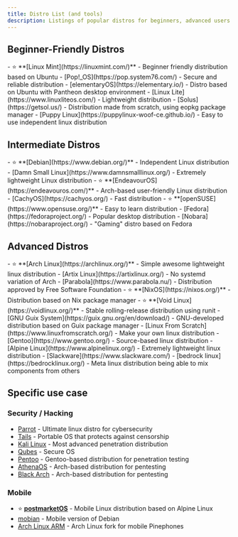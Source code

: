 ```yaml
---
title: Distro List (and tools)
description: Listings of popular distros for beginners, advanced users etc., as well as tools relating those
---
```



## Beginner-Friendly Distros

<Tabs>
    <TabItem label="Debian/Ubuntu-based">
        - ⭐ **[Linux Mint](https://linuxmint.com/)** - Beginner friendly distribution based on Ubuntu
        - [Pop!_OS](https://pop.system76.com/) - Secure and reliable distribution
        - [elementaryOS](https://elementary.io/) - Distro based on Ubuntu with Pantheon desktop environment
        - [Linux Lite](https://www.linuxliteos.com/) - Lightweight distribution
    </TabItem>
    <TabItem label="Other">
        - [Solus](https://getsol.us/) - Distribution made from scratch, using eopkg package manager
        - [Puppy Linux](https://puppylinux-woof-ce.github.io/) - Easy to use independent linux distribution
    </TabItem>
</Tabs>

## Intermediate Distros

 <Tabs>
    <TabItem label="Debian/Ubuntu-based">
        - ⭐ **[Debian](https://www.debian.org/)** - Independent Linux distribution
        - [Damn Small Linux](https://www.damnsmalllinux.org/) - Extremely lightweight Linux distribution
    </TabItem>
    <TabItem label="Arch-based">
        - ⭐ **[EndeavourOS](https://endeavouros.com/)** - Arch-based user-friendly Linux distribution
        - [CachyOS](https://cachyos.org/) - Fast distribution
    </TabItem>
    <TabItem label="Other">
        - ⭐ **[openSUSE](https://www.opensuse.org/)** - Easy to learn distribution
        - [Fedora](https://fedoraproject.org/) - Popular desktop distribution
        - [Nobara](https://nobaraproject.org/) - "Gaming" distro based on Fedora
    </TabItem>
</Tabs>

## Advanced Distros

<Tabs>
    <TabItem label="Arch-based">
        - ⭐ **[Arch Linux](https://archlinux.org/)** - Simple awesome lightweight linux distribution
        - [Artix Linux](https://artixlinux.org/) - No systemd variation of Arch
        - [Parabola](https://www.parabola.nu/) - Distribution approved by Free Software Foundation
    </TabItem>
    <TabItem label="Other">
        - ⭐ **[NixOS](https://nixos.org/)** - Distribution based on Nix package manager
        - ⭐ **[Void Linux](https://voidlinux.org/)** - Stable rolling-release distribution using runit
        - [GNU Guix System](https://guix.gnu.org/en/download/) - GNU-developed distribution based on Guix package manager
        - [Linux From Scratch](https://www.linuxfromscratch.org/) - Make your own linux distribution
        - [Gentoo](https://www.gentoo.org/) - Source-based linux distribution
        - [Alpine Linux](https://www.alpinelinux.org/) - Extremely lightweight linux distribution
        - [Slackware](https://www.slackware.com/)
        - [bedrock linux](https://bedrocklinux.org/) - Meta linux distribution being able to mix components from others
    </TabItem>
</Tabs> 

## Specific use case

### Security / Hacking
- [Parrot](https://parrotsec.org/) - Ultimate linux distro for cybersecurity
- [Tails](https://tails.net/) - Portable OS that protects against censorship
- [Kali Linux](https://www.kali.org/) - Most advanced penetration distribution
- [Qubes](https://www.qubes-os.org/) - Secure OS
- [Pentoo](https://www.pentoo.ch/) - Gentoo-based distribution for penetration testing
- [AthenaOS](https://athenaos.org/) - Arch-based distribution for pentesting
- [Black Arch](https://blackarch.org/) - Arch-based distribution for pentesting

### Mobile
- ⭐ **[postmarketOS](https://postmarketos.org/)** - Mobile Linux distribution based on Alpine Linux
- [mobian](https://mobian-project.org/) - Mobile version of Debian
- [Arch Linux ARM](https://github.com/dreemurrs-embedded/Pine64-Arch) - Arch Linux fork for mobile Pinephones
